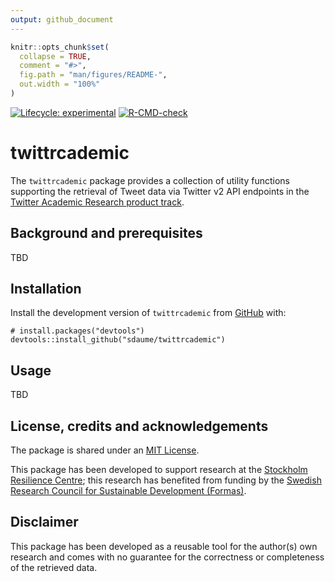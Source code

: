 ```yaml
---
output: github_document
---
```


<!-- README.md is generated from README.Rmd. Please edit that file -->

```r
knitr::opts_chunk$set(
  collapse = TRUE,
  comment = "#>",
  fig.path = "man/figures/README-",
  out.width = "100%"
)
```

<!-- badges: start -->
[![Lifecycle: experimental](https://img.shields.io/badge/lifecycle-experimental-orange.svg)](https://lifecycle.r-lib.org/articles/stages.html#experimental)
[![R-CMD-check](https://github.com/sdaume/twittrcademic/workflows/R-CMD-check/badge.svg)](https://github.com/sdaume/twittrcademic/actions)
<!-- badges: end -->


# twittrcademic
The `twittrcademic` package provides a collection of utility functions supporting the retrieval of Tweet data via Twitter v2 API endpoints in the [Twitter Academic Research product track](https://developer.twitter.com/en/solutions/academic-research).


## Background and prerequisites
TBD


## Installation
Install the development version of `twittrcademic` from [GitHub](https://github.com/) with:

```
# install.packages("devtools")
devtools::install_github("sdaume/twittrcademic")
```


## Usage
TBD


## License, credits and acknowledgements
The package is shared under an [MIT License](LICENSE.md). 

This package has been developed to support research at the [Stockholm Resilience Centre](https://www.stockholmresilience.org); this research has benefited from funding by the [Swedish Research Council for Sustainable Development (Formas)](https://formas.se/).


## Disclaimer
This package has been developed as a reusable tool for the author(s) own research and comes with no guarantee for the correctness or completeness of the retrieved data. 

